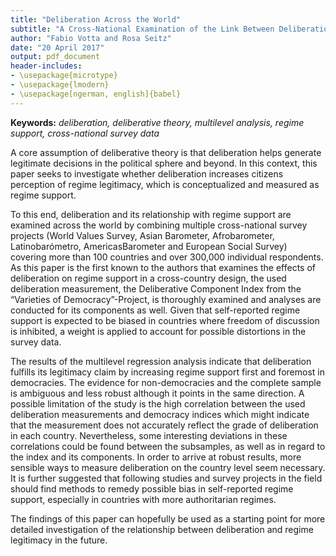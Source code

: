 ```yaml
---
title: "Deliberation Across the World"
subtitle: "A Cross-National Examination of the Link Between Deliberation and Regime Legitimacy"
author: "Fabio Votta and Rosa Seitz"
date: "20 April 2017"
output: pdf_document
header-includes:
- \usepackage{microtype}
- \usepackage{lmodern}
- \usepackage[ngerman, english]{babel}
---
```

**Keywords:** *deliberation, deliberative theory, multilevel analysis, regime support, cross-national survey data*

\pagenumbering{gobble}

\vspace{.5cm}

A core assumption of deliberative theory is that deliberation helps generate legitimate decisions in the political sphere and beyond.  In this context, this paper seeks to investigate whether deliberation increases citizens perception of regime legitimacy, which is conceptualized and measured as regime support.

To this end, deliberation and its relationship with regime support are examined across the world by combining multiple cross-national survey projects (World Values Survey, Asian Barometer, Afrobarometer, Latinobarómetro, AmericasBarometer and European Social Survey) covering more than 100 countries and over 300,000 individual respondents. As this paper is the first known to the authors that examines the effects of deliberation on regime support in a cross-country design, the used deliberation measurement, the Deliberative Component Index from the "Varieties of Democracy"-Project, is thoroughly examined and analyses are conducted for its components as well. Given that self-reported regime support is expected to be biased in countries where freedom of discussion is inhibited, a weight is applied to account for possible distortions in the survey data.


The results of the multilevel regression analysis indicate that deliberation fulfills its legitimacy claim by increasing regime support first and foremost in democracies. The evidence for non-democracies and the complete sample is ambiguous and less robust although it points in the same direction. A possible limitation of the study is the high correlation between the used deliberation measurements and democracy indices which might indicate that the measurement does not accurately reflect the grade of deliberation in each country. Nevertheless, some interesting deviations in these correlations could be found between the subsamples, as well as in regard to the index and its components. In order to arrive at robust results, more sensible ways to measure deliberation on the country level seem necessary. It is further suggested that following studies and survey projects in the field should find methods to remedy possible bias in self-reported regime support, especially in countries with more authoritarian regimes.

The findings of this paper can hopefully be used as a starting point for more detailed investigation of the relationship between deliberation and regime legitimacy in the future.


\vspace{.5cm}

<!-- \begin{center} -->
<!--   \includegraphics[height=0.22\textheight]{regimemap.png} -->
<!-- \end{center} -->
